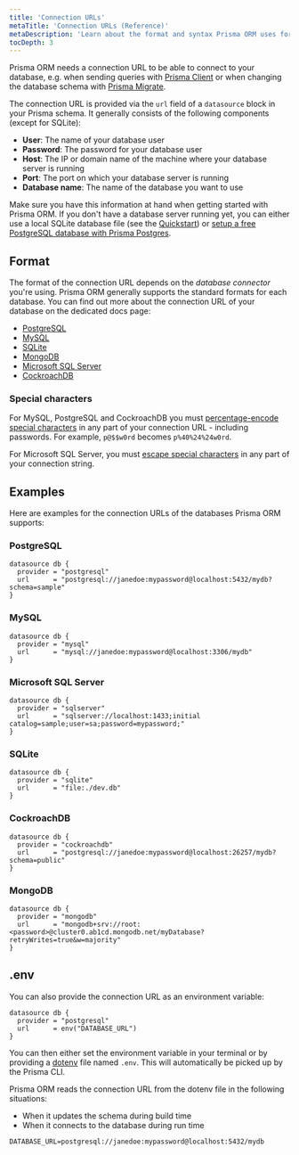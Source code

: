 ```yaml
---
title: 'Connection URLs'
metaTitle: 'Connection URLs (Reference)'
metaDescription: 'Learn about the format and syntax Prisma ORM uses for defining database connection URLs for PostgreSQL, MySQL and SQLite.'
tocDepth: 3
---
```


<TopBlock>

Prisma ORM needs a connection URL to be able to connect to your database, e.g. when sending queries with [Prisma Client](/orm/prisma-client) or when changing the database schema with [Prisma Migrate](/orm/prisma-migrate).

The connection URL is provided via the `url` field of a `datasource` block in your Prisma schema. It generally consists of the following components (except for SQLite):

- **User**: The name of your database user
- **Password**: The password for your database user
- **Host**: The IP or domain name of the machine where your database server is running
- **Port**: The port on which your database server is running
- **Database name**: The name of the database you want to use

Make sure you have this information at hand when getting started with Prisma ORM. If you don't have a database server running yet, you can either use a local SQLite database file (see the [Quickstart](/getting-started/quickstart-sqlite)) or [setup a free PostgreSQL database with Prisma Postgres](/prisma-postgres).

</TopBlock>

## Format

The format of the connection URL depends on the _database connector_ you're using. Prisma ORM generally supports the standard formats for each database. You can find out more about the connection URL of your database on the dedicated docs page:

- [PostgreSQL](/orm/overview/databases/postgresql)
- [MySQL](/orm/overview/databases/mysql)
- [SQLite](/orm/overview/databases/sqlite)
- [MongoDB](/orm/overview/databases/mongodb)
- [Microsoft SQL Server](/orm/overview/databases/sql-server)
- [CockroachDB](/orm/overview/databases/cockroachdb)

### Special characters

For MySQL, PostgreSQL and CockroachDB you must [percentage-encode special characters](https://developer.mozilla.org/en-US/docs/Glossary/Percent-encoding) in any part of your connection URL - including passwords. For example, `p@$$w0rd` becomes `p%40%24%24w0rd`.

For Microsoft SQL Server, you must [escape special characters](/orm/overview/databases/sql-server#connection-details) in any part of your connection string.

## Examples

Here are examples for the connection URLs of the databases Prisma ORM supports:

### PostgreSQL

```prisma file=schema.prisma showLineNumbers
datasource db {
  provider = "postgresql"
  url      = "postgresql://janedoe:mypassword@localhost:5432/mydb?schema=sample"
}
```

### MySQL

```prisma file=schema.prisma showLineNumbers
datasource db {
  provider = "mysql"
  url      = "mysql://janedoe:mypassword@localhost:3306/mydb"
}
```

### Microsoft SQL Server

```prisma file=schema.prisma showLineNumbers
datasource db {
  provider = "sqlserver"
  url      = "sqlserver://localhost:1433;initial catalog=sample;user=sa;password=mypassword;"
}
```

### SQLite

```prisma file=schema.prisma showLineNumbers
datasource db {
  provider = "sqlite"
  url      = "file:./dev.db"
}
```

### CockroachDB

```prisma file=schema.prisma showLineNumbers
datasource db {
  provider = "cockroachdb"
  url      = "postgresql://janedoe:mypassword@localhost:26257/mydb?schema=public"
}
```

### MongoDB

```prisma file=schema.prisma showLineNumbers
datasource db {
  provider = "mongodb"
  url      = "mongodb+srv://root:<password>@cluster0.ab1cd.mongodb.net/myDatabase?retryWrites=true&w=majority"
}
```

## .env

You can also provide the connection URL as an environment variable:

```prisma file=schema.prisma showLineNumbers
datasource db {
  provider = "postgresql"
  url      = env("DATABASE_URL")
}
```

You can then either set the environment variable in your terminal or by providing a [dotenv](https://github.com/motdotla/dotenv) file named `.env`. This will automatically be picked up by the Prisma CLI.

Prisma ORM reads the connection URL from the dotenv file in the following situations:

- When it updates the schema during build time
- When it connects to the database during run time

```
DATABASE_URL=postgresql://janedoe:mypassword@localhost:5432/mydb
```
